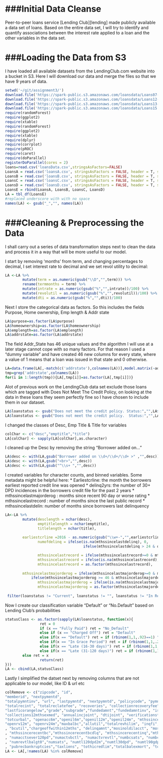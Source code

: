 ###Initial Data Cleanse
========================================================

Peer-to-peer loans service [Lending Club][lending] made publicly available a data set of loans. 
Based on the entire data set, I will try to identify and quantify associations between the interest rate applied to a loan 
and the other variables in the data set.

###Loading the Data from S3
============================
I have loaded all available datasets from the LendingClub.com website into a bucket in S3. Here I will download our data 
and merge the files so that we have 9 years of data.

```r
setwd('~/git/assignment3/')
download.file('https://spark-public.s3.amazonaws.com/loansdata/Loans07-11.csv',method='curl',destfile='loansA.csv')
download.file('https://spark-public.s3.amazonaws.com/loansdata/Loans12-13.csv',method='curl',destfile='loansB.csv')
download.file('https://spark-public.s3.amazonaws.com/loansdata/Loans13-14.csv',method='curl',destfile='loansC.csv')
download.file('https://spark-public.s3.amazonaws.com/loansdata/Loans15.csv',method='curl',destfile='loansD.csv')
require(randomForest)
require(ggplot2)
require(xtable)
require(randomForest)
require(ggplot2)
require(xtable)
require(dplyr)
require(corrplot)
require(pROC)
require(caret)
require(doParallel)
registerDoParallel(cores = 2)
loans=read.csv('loansData.csv',stringsAsFactors=FALSE)
LoansA = read.csv('loansA.csv', stringsAsFactors = FALSE, header = T, skip = 1)
LoansB = read.csv('loansB.csv', stringsAsFactors = FALSE, header = T, skip = 1)
LoansC = read.csv('loansC.csv', stringsAsFactors = FALSE, header = T, skip = 1)
LoansD = read.csv('loansD.csv', stringsAsFactors = FALSE, header = T, skip = 1)
LoansE = rbind(LoansA, LoansB, LoansC, LoansD)
LA = tbl_df(LoansE)
#replaced underscore with with no space
names(LA) <- gsub("_","", names(LA))
```
###Cleaning & Preprocessing the Data
============================
I shall carry out a series of data transformation steps next to clean the data and process
it in a way that will be more useful to our model.

I start by removing 'months' from term, and changing percentages to decimal, I set interest rate to decimal
and we set revol utility to decimal:
```r
LA <-LA %>%
        mutate(term = as.numeric(gsub("\\D","",term))) %>%
        rename(termmonths = term) %>%
        mutate(intrate = as.numeric(gsub("%","",intrate))/100) %>%
        mutate(revolutil = as.numeric(gsub("%","",revolutil))/100) %>%
        mutate(dti = as.numeric(gsub("%","",dti))/100)
```
Next I store the categorical data as factors.  So this includes the fields Purpose, Home ownership, Emp length & Addr state
```r
LA$purpose=as.factor(LA$purpose)
LA$homeownership=as.factor(LA$homeownership)
LA$emplength=as.factor(LA$emplength)
LA$addrstate=as.factor(LA$addrstate)
```
The field Addr_State has 46 unique values and the algorithm I will use at a later stage cannot cope with so many factors. 
For that reason I used a "dummy variable" and have created 46 new columns for every state, where a value of 1 means that
a loan was issued in that state and 0 otherwise.
```r
LA=data.frame(LA[,-match(c('addrstate'),colnames(LA))],model.matrix(~addrstate-1,LA))
tmp=grep('addrstate',colnames(LA))
for(i in 1:length(tmp)){LA[,tmp[i]]=as.factor(LA[,tmp[i]])}
```
Alot of previous work on the LendingClub data set exclude those loans which are tagged with Does Not Meet The Credit Policy, 
on looking at the data in these loans they seem perfectly fine so I have chosen to include them in our dataset.
```r
LA$loanstatus <- gsub("Does not meet the credit policy. Status:","",LA$loanstatus)
LA$loanstatus <- gsub("Does not meet the credit policy.  Status:","",LA$loanstatus)
```
I changed the classes of Desc, Emp Title & Title for variables
```r
colChar <- c("desc","emptitle","title")
LA[colChar] <- sapply(LA[colChar],as.character)
```
I cleaned up the Desc by removing the string "Borrower added on..."
```r
LA$desc <- with(LA,gsub("Borrower added on \\d+/\\d+/\\d+ >" ,"",desc))
LA$desc <- with(LA,gsub("<br>","",desc))
LA$desc <- with(LA,gsub("^\\s+ ","",desc))
```
I created variables for character counts, and binned variables. Some metadata might be helpful here:
   * Earliestcrline: the month the borrowers earliest reported credit line was opened
   * delinq2yrs: the number of 30+ DPD incidences in the borrowers credit file for the past 2 years
   * mthssincelastmajorderog : months since recent 90 day or worse rating
   * mthssincelastrecord : number of months since the last public record
   * mthssincelastdelin: number of months since borrowers last delinquency
```r
LA<-LA %>%
        mutate(desclength = nchar(desc),
               emptitlelength = nchar(emptitle),
               titlelength = nchar(title),
               
		earliestcrline =2016 - as.numeric(gsub("\\w+-","",earliestcrline)),
               numofdelinq = ifelse(is.na(mthssincelastdelinq), 0, 
                                    ifelse(mthssincelastdelinq > 24 & delinq2yrs == 0,1,delinq2yrs)),

               mthssincelastrecord = ifelse(mthssincelastrecord>=0 & mthssincelastrecord <=77, "0-77","78-129"),
               mthssincelastrecord = ifelse(is.na(mthssincelastrecord),"Never",mthssincelastrecord),
               mthssincelastrecord = as.factor(mthssincelastrecord),
               
		mthssincelastmajorderog = ifelse(mthssincelastmajorderog>=0 & mthssincelastmajorderog <=45,"0-45",
			ifelse(mthssincelastmajorderog >= 46 & mthssincelastmajorderog <=75, "46-75",">75")),
               mthssincelastmajorderog = ifelse(is.na(mthssincelastmajorderog),"Never",mthssincelastmajorderog),
               mthssincelastmajorderog = as.factor(mthssincelastmajorderog)) %>%
              
 filter(loanstatus != "Current", loanstatus != "", loanstatus != "In Review", loanstatus != "Expired", loanstatus != "Removed", loanstatus != "Withdrawn by Applicant", loanstatus != "In Funding", loanstatus != "Issuing", loanstatus != "Issued", loanstatus != "Not Yet Issued", loanstatus != "Partially Funded")
```
Now I create our classification variable "Default" or "No.Default" based on Lending Club's probabilities
```r
statusClass <- as.factor(sapply(LA$loanstatus, function(x){
                ret = 0
                if (x == "Fully Paid") ret = "No_Default" 
                else if (x == "Charged Off") ret = "Default" 
                else if(x == "Default") ret = if (rbinom(1,1,.92)==1) "Default" else "No_Default"
                else if(x == "In Grace Period") ret = if (rbinom(1,1,.24)==1) "Default" else "No_Default"
                else if(x == "Late (16-30 days)") ret = if (rbinom(1,1,.51)==1) "Default" else "No_Default"
                else if(x == "Late (31-120 days)") ret = if (rbinom(1,1,.72)==1) "Default" else "No_Default"
		else ret = x
                return(ret)
}))
LA <- cbind(LA,statusClass)
```
Lastly I simplified the datset next by removing columns that are not applicable to our model, like ID & url etc
```r
colRemove <- c("zipcode", "id", 
"memberid", "nextpymentd", 
"totalpymntinv", "url", "lastpymntd", "nextpymntd", "policycode", "pymntplan","totalpymnt", "totalrecprncp", 
"totalrecint", "totalreclatefee", "recoveries", "collectionrecoveryfee", "lastpymntamnt","lastficorangehigh",
"lastficorangelow","grade","subgrade","fundedamnt","fundedamntinv", "issued","lastcreditpulld", "totalacc", 
"collections12mthsexmed", "annualincjoint", "dtijoint", "verificationstatusjoint","accnowdelinq","totcollamt",
"totcurbal", "openacc6m","openil6m","openil12m","openil24m", "mthssincercntil","totalbalil", "ilutil",
"openrv12m", "openrv24m","maxbalbc","allutil","totalrevhilim", "inqfi","totalcutl","inqlast12m","accopenpast24mths", "avgcurbal","bcopentobuy"
, "bcutil","chargeoffwithin12mths", "delinqamnt","mosinoldilacct", "mosinoldrevtlop","mosinrcntrevtlop", "mosinrcnttl","mortacc"
, "mthssincerecentbc","mthssincerecentbcdlq", "mthssincerecentinq","mthssincerecentrevoldelinq"
, "numacctsever120pd","numactvbctl", "numactvrevtl","numbcsats", "numbctl","numiltl", "numoprevtl","numrevaccts"
, "numrevtlbalgt0","numsats", "numtl120dpd2m","numtl30dpd", "numtl90gdpd24m","numtloppast12m", "pcttlnvrdlq","percentbcgt75"
, "pubrecbankruptcies","taxliens", "tothicredlim","totalbalexmort", "totalbclimit","totalilhighcreditlimit"  )
LA <- LA[,!names(LA) %in% colRemove]
```
